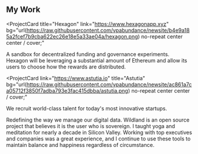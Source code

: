 ## My Work

<ProjectCard
  title="Hexagon"
  link="https://www.hexagonapp.xyz"
  bg="url(https://raw.githubusercontent.com/vpabundance/newsite/b4e9a185a2fcef7b9cba622ec26e18e5a33ae04a/hexagon.png) no-repeat center center / cover;"
  
>
  A sandbox for decentralized funding and governance experiments.  Hexagon will be leveraging a substantial amount of Ethereum and allow its users to choose how the rewards are distributed.
</ProjectCard>

<ProjectCard
  link="https://www.astutia.io"
  title="Astutia"
  bg="url(https://raw.githubusercontent.com/vpabundance/newsite/ac861a7ca05712f3850f7adba793e3fac415dbba/astutia.png) no-repeat center center / cover;"
>
  We recruit world-class talent for today's most innovative startups.

</ProjectCard>
<ProjectCard
  title="Wildland"
  link="https://www.wildland.io"
  bg="url(https://raw.githubusercontent.com/vpabundance/newsite/8fda1cd1a720a1935c3708b1574a07d7674b21cd/wildland.png) no-repeat center center / cover;"
>
  Redefining the way we manage our digital data. Wildland is an open source project that believes it is the user who is sovereign.
</ProjectCard>
<ProjectCard
  title="Yoga & Meditation"
  link="https://www.vpabundance.com"
bg="#121212"
>
  I taught yoga and meditation for nearly a decade in Silicon Valley.  Working with top executives and companies was a great experience, and I continue to use these tools to maintain balance and happiness regardless of circumstance. 
</ProjectCard>
